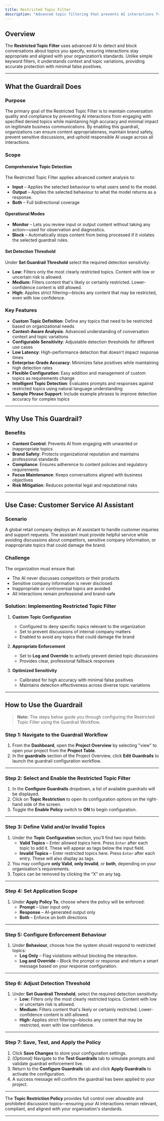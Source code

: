 ```yaml
---
title: Restricted Topic Filter
description: "Advanced topic filtering that prevents AI interactions from engaging with specified denied topics while maintaining conversation quality."
---
```


## Overview

The **Restricted Topic Filter** uses advanced AI to detect and block conversations about topics you specify, ensuring interactions stay appropriate and aligned with your organization’s standards. Unlike simple keyword filters, it understands context and topic variations, providing accurate protection with minimal false positives.

---

## What the Guardrail Does

### Purpose

The primary goal of the Restricted Topic Filter is to maintain conversation quality and compliance by preventing AI interactions from engaging with specified denied topics while maintaining high accuracy and minimal impact on legitimate business communications. By enabling this guardrail, organizations can ensure content appropriateness, maintain brand safety, prevent sensitive discussions, and uphold responsible AI usage across all interactions.

### Scope

#### Comprehensive Topic Detection

The Restricted Topic Filter applies advanced content analysis to:

- **Input** – Applies the selected behaviour to what users send to the model.
- **Output** – Applies the selected behaviour to what the model returns as a response.
- **Both** – Full bidirectional coverage

#### Operational Modes

- **Monitor** – Lets you review input or output content without taking any action—used for observation and diagnostics.
- **Block** – Automatically stops content from being processed if it violates the selected guardrail rules.

#### Set Detection Threshold

Under **Set Guardrail Threshold** select the required detection sensitivity:

- **Low:** Filters only the most clearly restricted topics. Content with low or uncertain risk is allowed.
- **Medium:** Filters content that's likely or certainly restricted. Lower-confidence content is still allowed.
- **High:** Applies strict filtering—blocks any content that may be restricted, even with low confidence.

### Key Features

- **Custom Topic Definition**: Define any topics that need to be restricted based on organizational needs
- **Context-Aware Analysis**: Advanced understanding of conversation context and topic variations
- **Configurable Sensitivity**: Adjustable detection thresholds for different use cases
- **Low Latency**: High-performance detection that doesn't impact response times
- **Enterprise-Grade Accuracy**: Minimizes false positives while maintaining high detection rates
- **Flexible Configuration**: Easy addition and management of custom topics as requirements change
- **Intelligent Topic Detection**: Evaluates prompts and responses against restricted topics using natural language understanding
- **Sample Phrase Support**: Include example phrases to improve detection accuracy for complex topics

---

## Why Use This Guardrail?

### Benefits

- **Content Control**: Prevents AI from engaging with unwanted or inappropriate topics
- **Brand Safety**: Protects organizational reputation and maintains professional standards
- **Compliance**: Ensures adherence to content policies and regulatory requirements
- **Focus Maintenance**: Keeps conversations aligned with business objectives
- **Risk Mitigation**: Reduces potential legal and reputational risks

---

## Use Case: Customer Service AI Assistant

### Scenario

A global retail company deploys an AI assistant to handle customer inquiries and support requests. The assistant must provide helpful service while avoiding discussions about competitors, sensitive company information, or inappropriate topics that could damage the brand.

### Challenge

The organization must ensure that:

- The AI never discusses competitors or their products
- Sensitive company information is never disclosed
- Inappropriate or controversial topics are avoided
- All interactions remain professional and brand-safe

### Solution: Implementing Restricted Topic Filter

1. **Custom Topic Configuration**  
   - Configured to deny specific topics relevant to the organization
   - Set to prevent discussions of internal company matters
   - Enabled to avoid any topics that could damage the brand

2. **Appropriate Enforcement**  
   - Set to **Log and Override** to actively prevent denied topic discussions
   - Provides clear, professional fallback responses

3. **Optimized Sensitivity**  
   - Calibrated for high accuracy with minimal false positives
   - Maintains detection effectiveness across diverse topic variations

---

## How to Use the Guardrail

> **Note:** The steps below guide you through configuring the Restricted Topic Filter using the Guardrail Workflow.

### Step 1: Navigate to the Guardrail Workflow

1. From the **Dashboard**, open the **Project Overview** by selecting "view" to open your project from the **Project Table**.
2. In the **guardrails** section of the Project Overview, click **Edit Guardrails** to launch the guardrail configuration workflow.

---

### Step 2: Select and Enable the Restricted Topic Filter

1. In the **Configure Guardrails** dropdown, a list of available guardrails will be displayed.
2. Click on **Topic Restriction** to open its configuration options on the right-hand side of the screen.
3. Toggle the **Enable Policy** switch to **ON** to begin configuration.

---

### Step 3: Define Valid and/or Invalid Topics

1. Under the **Topic Configuration** section, you’ll find two input fields:
   - **Valid Topics** – Enter allowed topics here. Press `Enter` after each topic to add it. These will appear as tags below the input field.
   - **Invalid Topics** – Enter restricted topics here. Press `Enter` after each entry. These will also display as tags.
2. You may configure **only Valid**, **only Invalid**, or **both**, depending on your organisation's requirements.
3. Topics can be removed by clicking the “X” on any tag.

---

### Step 4: Set Application Scope

1. Under **Apply Policy To**, choose where the policy will be enforced:
   - **Prompt** – User input only
   - **Response** – AI-generated output only
   - **Both** – Enforce on both directions

---

### Step 5: Configure Enforcement Behaviour

1. Under **Behaviour**, choose how the system should respond to restricted topics:
   - **Log Only** – Flag violations without blocking the interaction.
   - **Log and Override** – Block the prompt or response and return a smart message based on your response configuration.

---

### Step 6: Adjust Detection Threshold

1. Under **Set Guardrail Threshold**, select the required detection sensitivity:
   - **Low:** Filters only the most clearly restricted topics. Content with low or uncertain risk is allowed.
   - **Medium:** Filters content that's likely or certainly restricted. Lower-confidence content is still allowed.
   - **High:** Applies strict filtering—blocks any content that may be restricted, even with low confidence.

---

### Step 7: Save, Test, and Apply the Policy

1. Click **Save Changes** to store your configuration settings.
2. *(Optional)* Navigate to the **Test Guardrails** tab to simulate prompts and validate guardrail enforcement live.
3. Return to the **Configure Guardrails** tab and click **Apply Guardrails** to activate the configuration.
4. A success message will confirm the guardrail has been applied to your project.

---

The **Topic Restriction Policy** provides full control over allowable and prohibited discussion topics—ensuring your AI interactions remain relevant, compliant, and aligned with your organisation's standards.

---